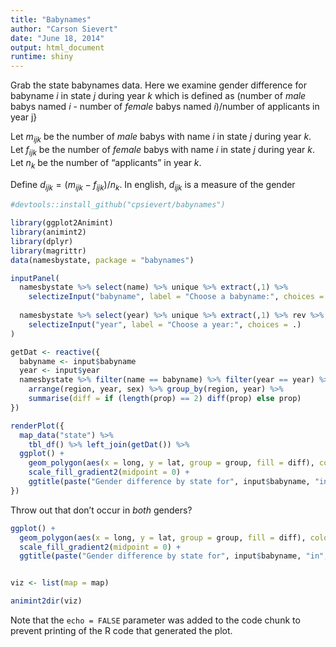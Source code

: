 ```yaml
---
title: "Babynames"
author: "Carson Sievert"
date: "June 18, 2014"
output: html_document
runtime: shiny
---
```


Grab the state babynames data. Here we examine gender difference for babyname $i$ in state $j$ during year $k$ which is defined as (number of _male_ babys named $i$ - number of _female_ babys named $i$)/number of applicants in year j}

Let $m_{ijk}$ be the number of _male_ babys with name $i$ in state $j$ during year $k$.
Let $f_{ijk}$ be the number of _female_ babys with name $i$ in state $j$ during year $k$.
Let $n_{k}$ be the number of "applicants" in year $k$.

Define $d_{ijk} = (m_{ijk} - f_{ijk})/n_{k}$. In english, $d_{ijk}$ is a measure of the gender 

```r
#devtools::install_github("cpsievert/babynames")
```

```r
library(ggplot2Animint)
library(animint2)
library(dplyr)
library(magrittr)
data(namesbystate, package = "babynames")
```

```r
inputPanel(
  namesbystate %>% select(name) %>% unique %>% extract(,1) %>%
    selectizeInput("babyname", label = "Choose a babyname:", choices = ., selected = "Mary"),
  
  namesbystate %>% select(year) %>% unique %>% extract(,1) %>% rev %>%
    selectizeInput("year", label = "Choose a year:", choices = .)
)

getDat <- reactive({
  babyname <- input$babyname
  year <- input$year
  namesbystate %>% filter(name == babyname) %>% filter(year == year) %>%
    arrange(region, year, sex) %>% group_by(region, year) %>% 
    summarise(diff = if (length(prop) == 2) diff(prop) else prop)
})

renderPlot({
  map_data("state") %>% 
    tbl_df() %>% left_join(getDat()) %>%
  ggplot() + 
    geom_polygon(aes(x = long, y = lat, group = group, fill = diff), colour = "grey") +
    scale_fill_gradient2(midpoint = 0) +
    ggtitle(paste("Gender difference by state for", input$babyname, "in", input$year))
})
```

Throw out that don't occur in *both* genders?

```r
ggplot() + 
  geom_polygon(aes(x = long, y = lat, group = group, fill = diff), colour = "grey") +
  scale_fill_gradient2(midpoint = 0) +
  ggtitle(paste("Gender difference by state for", input$babyname, "in", input$year))


viz <- list(map = map)

animint2dir(viz)
```

Note that the `echo = FALSE` parameter was added to the code chunk to prevent printing of the R code that generated the plot.
